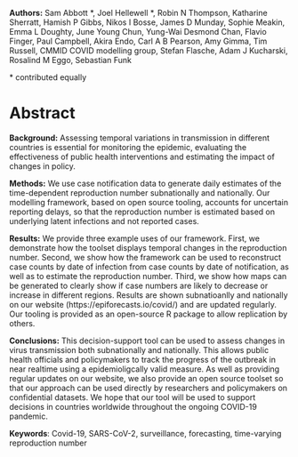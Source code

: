 
**Authors:** Sam Abbott \*, Joel Hellewell \*, Robin N Thompson, Katharine Sherratt, Hamish P Gibbs, Nikos I Bosse, James D Munday, Sophie Meakin, Emma L Doughty, June Young Chun, Yung-Wai Desmond Chan, Flavio Finger, Paul Campbell, Akira Endo, Carl A B Pearson, Amy Gimma, Tim Russell, CMMID COVID modelling group, Stefan Flasche, Adam J Kucharski, Rosalind M Eggo, Sebastian Funk

\* contributed equally

# Abstract

**Background:** Assessing temporal variations in transmission in different countries is essential for monitoring the epidemic, evaluating the effectiveness of public health interventions and estimating the impact of changes in policy.

**Methods:**  We use case notification data to generate daily estimates of the time-dependent reproduction number subnationally and nationally. Our modelling framework, based on open source tooling, accounts for uncertain reporting delays, so that the reproduction number is estimated based on underlying latent infections and not reported cases.

**Results:**  We provide three example uses of our framework. First, we demonstrate how the toolset displays temporal changes in the reproduction number. Second, we show how the framework can be used to reconstruct case counts by date of infection from case counts by date of notification, as well as to estimate the reproduction number. Third, we show how maps can be generated to clearly show if case numbers are likely to decrease or increase in different regions. Results are shown subnatioanlly and nationally on our website (https://epiforecasts.io/covid/) and are updated regularly. Our tooling is provided as an open-source R package to allow replication by others. 

**Conclusions:**  This decision-support tool can be used to assess changes in virus transmission both subnationally and nationally. This allows public health officials and policymakers to track the progress of the outbreak in near realtime using a epidemioligcally valid measure. As well as providing regular updates on our website, we also provide an open source toolset so that our approach can be used directly by researchers and policymakers on confidential datasets. We hope that our tool will be used to support decisions in countries worldwide throughout the ongoing COVID-19 pandemic.

**Keywords**: Covid-19, SARS-CoV-2, surveillance, forecasting, time-varying reproduction number
